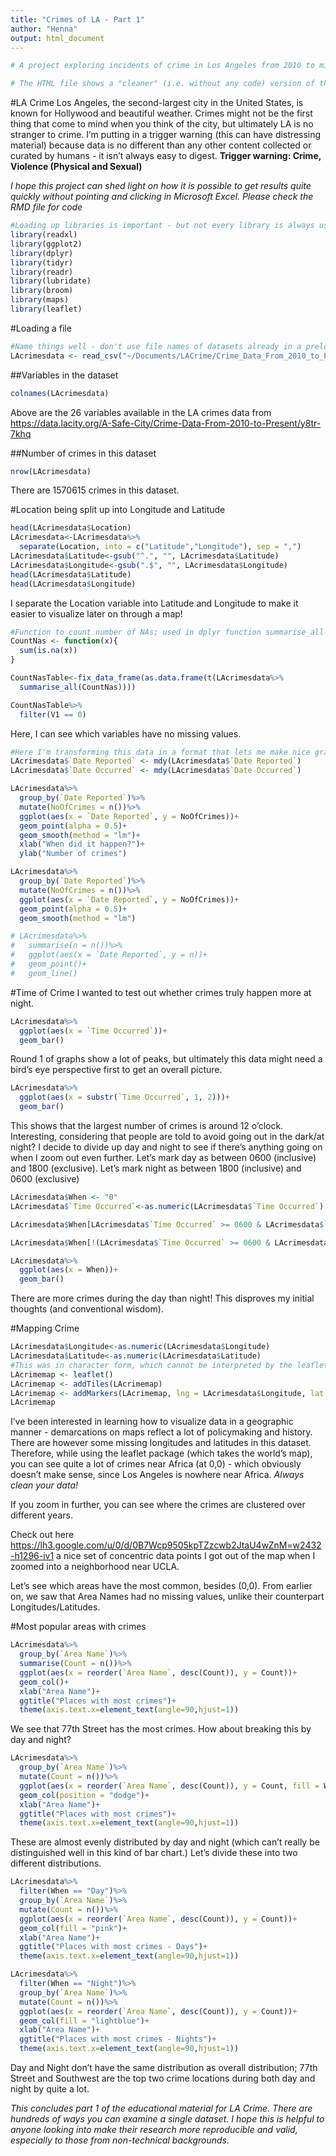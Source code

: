 ```yaml
---
title: "Crimes of LA - Part 1"
author: "Henna"
output: html_document
---
```

```r
# A project exploring incidents of crime in Los Angeles from 2010 to mid-August 2017. I hope to provide this code to inspire people who normally don't use programming to achieve their data visualization goals - it isn't too bad!

# The HTML file shows a "cleaner" (i.e. without any code) version of the entire data exploration process. 
```
#LA Crime
Los Angeles, the second-largest city in the United States, is known for Hollywood and beautiful weather. Crimes might not be the first thing that come to mind when you think of the city, but ultimately LA is no stranger to crime. I'm putting in a trigger warning (this can have distressing material) because data is no different than any other content collected or curated by humans - it isn't always easy to digest. 
**Trigger warning: Crime, Violence (Physical and Sexual)**

*I hope this project can shed light on how it is possible to get results quite quickly without pointing and clicking in Microsoft Excel. Please check the RMD file for code*

```r
#Loading up libraries is important - but not every library is always useful! (Remember to install these beforehand)
library(readxl)
library(ggplot2)
library(dplyr)
library(tidyr)
library(readr)
library(lubridate)
library(broom)
library(maps)
library(leaflet)
```

#Loading a file
```r
#Name things well - don't use file names of datasets already in a preloaded package (i.e. iris).
LAcrimesdata <- read_csv("~/Documents/LACrime/Crime_Data_From_2010_to_Present.csv")
```

##Variables in the dataset
```r
colnames(LAcrimesdata)
```


Above are the 26 variables available in the LA crimes data from <https://data.lacity.org/A-Safe-City/Crime-Data-From-2010-to-Present/y8tr-7khq>

##Number of crimes in this dataset
```r
nrow(LAcrimesdata)
```


There are 1570615 crimes in this dataset.

#Location being split up into Longitude and Latitude
```r
head(LAcrimesdata$Location)
LAcrimesdata<-LAcrimesdata%>%
  separate(Location, into = c("Latitude","Longitude"), sep = ",")
LAcrimesdata$Latitude<-gsub("^.", "", LAcrimesdata$Latitude)
LAcrimesdata$Longitude<-gsub(".$", "", LAcrimesdata$Longitude)
head(LAcrimesdata$Latitude)
head(LAcrimesdata$Longitude)
```


I separate the Location variable into Latitude and Longitude to make it easier to visualize later on through a map!

```r
#Function to count number of NAs; used in dplyr function summarise_all to apply to all of the columns of the LAcrimesdata dataset.
CountNas <- function(x){
  sum(is.na(x))
}

CountNasTable<-fix_data_frame(as.data.frame(t(LAcrimesdata%>%
  summarise_all(CountNas))))

CountNasTable%>%
  filter(V1 == 0)
```
Here, I can see which variables have no missing values.

```r
#Here I'm transforming this data in a format that lets me make nice graphs later!
LAcrimesdata$`Date Reported` <- mdy(LAcrimesdata$`Date Reported`)
LAcrimesdata$`Date Occurred` <- mdy(LAcrimesdata$`Date Occurred`)
```


```r
LAcrimesdata%>%
  group_by(`Date Reported`)%>%
  mutate(NoOfCrimes = n())%>%
  ggplot(aes(x = `Date Reported`, y = NoOfCrimes))+
  geom_point(alpha = 0.5)+
  geom_smooth(method = "lm")+
  xlab("When did it happen?")+
  ylab("Number of crimes")

LAcrimesdata%>%
  group_by(`Date Reported`)%>%
  mutate(NoOfCrimes = n())%>%
  ggplot(aes(x = `Date Reported`, y = NoOfCrimes))+
  geom_point(alpha = 0.5)+
  geom_smooth(method = "lm")

# LAcrimesdata%>%
#   summarise(n = n())%>%
#   ggplot(aes(x = `Date Reported`, y = n))+
#   geom_point()+
#   geom_line()

```

#Time of Crime
I wanted to test out whether crimes truly happen more at night.
```r
LAcrimesdata%>%
  ggplot(aes(x = `Time Occurred`))+
  geom_bar()
```
Round 1 of graphs show a lot of peaks, but ultimately this data might need a bird's eye perspective first to get an overall picture.

```r
LAcrimesdata%>%
  ggplot(aes(x = substr(`Time Occurred`, 1, 2)))+
  geom_bar()

```


This shows that the largest number of crimes is around 12 o'clock. Interesting, considering that people are told to avoid going out in the dark/at night? I decide to divide up day and night to see if there's anything going on when I zoom out even further. Let's mark day as between 0600 (inclusive) and 1800 (exclusive). Let's mark night as between 1800 (inclusive) and 0600 (exclusive)

```r
LAcrimesdata$When <- "0"
LAcrimesdata$`Time Occurred`<-as.numeric(LAcrimesdata$`Time Occurred`)

LAcrimesdata$When[LAcrimesdata$`Time Occurred` >= 0600 & LAcrimesdata$`Time Occurred` < 1800] <- "Day"

LAcrimesdata$When[!(LAcrimesdata$`Time Occurred` >= 0600 & LAcrimesdata$`Time Occurred` < 1800)] <- "Night"

LAcrimesdata%>%
  ggplot(aes(x = When))+
  geom_bar()
```


There are more crimes during the day than night! This disproves my initial thoughts (and conventional wisdom).


#Mapping Crime
```r
LAcrimesdata$Longitude<-as.numeric(LAcrimesdata$Longitude)
LAcrimesdata$Latitude<-as.numeric(LAcrimesdata$Latitude)
#This was in character form, which cannot be interpreted by the leaflet functions below.
LAcrimemap <- leaflet()
LAcrimemap <- addTiles(LAcrimemap)
LAcrimemap <- addMarkers(LAcrimemap, lng = LAcrimesdata$Longitude, lat = LAcrimesdata$Latitude, clusterOptions = markerClusterOptions())
LAcrimemap
```


I've been interested in learning how to visualize data in a geographic manner - demarcations on maps reflect a lot of policymaking and history. There are however some missing longitudes and latitudes in this dataset. Therefore, while using the leaflet package (which takes the world's map), you can see quite a lot of crimes near Africa (at 0,0) - which obviously doesn't make sense, since Los Angeles is nowhere near Africa. *Always clean your data!*

If you zoom in further, you can see where the crimes are clustered over different years.

Check out here <https://lh3.google.com/u/0/d/0B7Wcp9505kpTZzcwb2JtaU4wZnM=w2432-h1296-iv1> a nice set of concentric data points I got out of the map when I zoomed into a neighborhood near UCLA.

Let's see which areas have the most common, besides (0,0). From earlier on, we saw that Area Names had no missing values, unlike their counterpart Longitudes/Latitudes.

#Most popular areas with crimes
```r
LAcrimesdata%>%
  group_by(`Area Name`)%>%
  summarise(Count = n())%>%
  ggplot(aes(x = reorder(`Area Name`, desc(Count)), y = Count))+
  geom_col()+
  xlab("Area Name")+
  ggtitle("Places with most crimes")+
  theme(axis.text.x=element_text(angle=90,hjust=1))
```


We see that 77th Street has the most crimes. How about breaking this by day and night?

```r
LAcrimesdata%>%
  group_by(`Area Name`)%>%
  mutate(Count = n())%>%
  ggplot(aes(x = reorder(`Area Name`, desc(Count)), y = Count, fill = When))+
  geom_col(position = "dodge")+
  xlab("Area Name")+
  ggtitle("Places with most crimes")+
  theme(axis.text.x=element_text(angle=90,hjust=1))
```


These are almost evenly distributed by day and night (which can't really be distinguished well in this kind of bar chart.) Let's divide these into two different distributions.

```r
LAcrimesdata%>%
  filter(When == "Day")%>%
  group_by(`Area Name`)%>%
  mutate(Count = n())%>%
  ggplot(aes(x = reorder(`Area Name`, desc(Count)), y = Count))+
  geom_col(fill = "pink")+
  xlab("Area Name")+
  ggtitle("Places with most crimes - Days")+
  theme(axis.text.x=element_text(angle=90,hjust=1))
```


```r
LAcrimesdata%>%
  filter(When == "Night")%>%
  group_by(`Area Name`)%>%
  mutate(Count = n())%>%
  ggplot(aes(x = reorder(`Area Name`, desc(Count)), y = Count))+
  geom_col(fill = "lightblue")+
  xlab("Area Name")+
  ggtitle("Places with most crimes - Nights")+
  theme(axis.text.x=element_text(angle=90,hjust=1))

```

Day and Night don't have the same distribution as overall distribution; 77th Street and Southwest are the top two crime locations during both day and night by quite a lot.

*This concludes part 1 of the educational material for LA Crime. There are hundreds of ways you can examine a single dataset. I hope this is helpful to anyone looking into make their research more reproducible and valid, especially to those from non-technical backgrounds.*